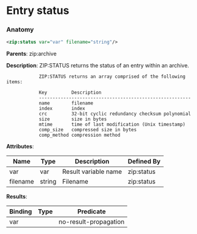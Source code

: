 # Entry status

### Anatomy

```xml
<zip:status var="var" filename="string"/>
```

**Parents**: zip:archive

 **Description**:
 ZIP:STATUS returns the status of an entry within an archive.


				ZIP:STATUS returns an array comprised of the following items:

				Key         Description
				--------------------------------------------------------
				name        filename
				index       index
				crc         32-bit cyclic redundancy checksum polynomial
				size        size in bytes
				mtime       time of last modification (Unix timestamp)
				comp_size   compressed size in bytes
				comp_method compression method
			

**Attributes**:

| Name | Type | Description | Defined By |
| ---- | ---- | ----------- | ---------- |
| var | var | Result variable name | zip:status |
| filename | string | Filename | zip:status |


**Results**:

| Binding | Type | Predicate |
| ------- | ---- | --------- |
| var |  | no-result-propagation |


